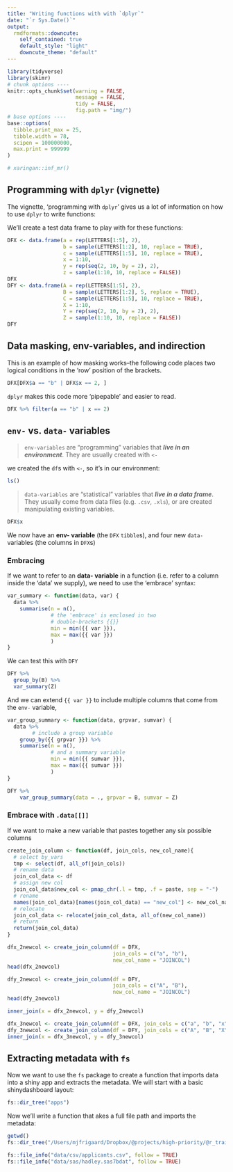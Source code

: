 ```yaml
---
title: "Writing functions with with `dplyr`"
date: "`r Sys.Date()`"
output:
  rmdformats::downcute:
    self_contained: true
    default_style: "light"
    downcute_theme: "default"
---
```



```r
library(tidyverse)
library(skimr)
# chunk options ----
knitr::opts_chunk$set(warning = FALSE,
                      message = FALSE,
                      tidy = FALSE,
                      fig.path = "img/")
# base options ----
base::options(
  tibble.print_max = 25,
  tibble.width = 78,
  scipen = 100000000,
  max.print = 999999
)
```


```r
# xaringan::inf_mr()
```


## Programming with `dplyr` (vignette)

The vignette, 'programming with `dplyr`' gives us a lot of information on how to use `dplyr` to write functions: 

We'll create a test data frame to play with for these functions:

```r
DFX <- data.frame(a = rep(LETTERS[1:5], 2),
                  b = sample(LETTERS[1:2], 10, replace = TRUE),
                  c = sample(LETTERS[1:5], 10, replace = TRUE),
                  x = 1:10, 
                  y = rep(seq(2, 10, by = 2), 2), 
                  z = sample(1:10, 10, replace = FALSE))
DFX
DFY <- data.frame(A = rep(LETTERS[1:5], 2),
                  B = sample(LETTERS[1:2], 5, replace = TRUE),
                  C = sample(LETTERS[1:5], 10, replace = TRUE),
                  X = 1:10, 
                  Y = rep(seq(2, 10, by = 2), 2), 
                  Z = sample(1:10, 10, replace = FALSE))
DFY
```


## Data masking, env-variables, and indirection

This is an example of how masking works--the following code places two logical conditions in the 'row' position of the brackets. 

```r
DFX[DFX$a == "b" | DFX$x == 2, ]
```

`dplyr` makes this code more 'pipepable' and easier to read. 

```r
DFX %>% filter(a == "b" | x == 2)
```


## `env-` vs. `data-` variables 

> `env-variables` are “programming” variables that ***live in an environment***. They are usually created with `<-`

we created the `df`s with `<-`, so it's in our environment:

```r
ls()
```


> `data-variables` are “statistical” variables that ***live in a data frame***. They usually come from data files (e.g. `.csv`, `.xls`), or are created manipulating existing variables.

```r
DFX$x
```
 
We now have an **env- variable** (the `DFX` `tibble`s), and four new `data-` variables (the columns in `DFX`s)

### Embracing 

If we want to refer to an **data- variable** in a function (i.e. refer to a column inside the 'data' we supply), we need to use the 'embrace' syntax: 

```r
var_summary <- function(data, var) {
  data %>%
    summarise(n = n(), 
              # the 'embrace' is enclosed in two 
              # double-brackets {{}}
              min = min({{ var }}), 
              max = max({{ var }})
              )
}
```


We can test this with `DFY`

```r
DFY %>% 
  group_by(B) %>% 
  var_summary(Z)
```

And we can extend `{{ var }}` to include multiple columns that come from the `env-` variable, 

```r
var_group_summary <- function(data, grpvar, sumvar) {
  data %>%
        # include a group variable
    group_by({{ grpvar }}) %>% 
    summarise(n = n(), 
              # and a summary variable
              min = min({{ sumvar }}), 
              max = max({{ sumvar }})
              )
}
```

```r
DFY %>% 
    var_group_summary(data = ., grpvar = B, sumvar = Z)
```


### Embrace with `.data[[]]`

If we want to make a new variable that pastes together any six possible columns

```r
create_join_column <- function(df, join_cols, new_col_name){
  # select by_vars
  tmp <- select(df, all_of(join_cols))
  # rename data 
  join_col_data <- df
  # assign new col
  join_col_data$new_col <- pmap_chr(.l = tmp, .f = paste, sep = "-")
  # rename 
  names(join_col_data)[names(join_col_data) == "new_col"] <- new_col_name
  # relocate
  join_col_data <- relocate(join_col_data, all_of(new_col_name))
  # return
  return(join_col_data)
}
```


```r
dfx_2newcol <- create_join_column(df = DFX, 
                                  join_cols = c("a", "b"), 
                                  new_col_name = "JOINCOL")
head(dfx_2newcol)
```

```r
dfy_2newcol <- create_join_column(df = DFY, 
                                  join_cols = c("A", "B"), 
                                  new_col_name = "JOINCOL")
head(dfy_2newcol)
```

```r
inner_join(x = dfx_2newcol, y = dfy_2newcol)
```

```r
dfx_3newcol <- create_join_column(df = DFX, join_cols = c("a", "b", "x"), new_col_name = "JOINCOL")
dfy_3newcol <- create_join_column(df = DFY, join_cols = c("A", "B", "X"), new_col_name = "JOINCOL")
inner_join(x = dfx_3newcol, y = dfy_3newcol)
```

## Extracting metadata with `fs`

Now we want to use the `fs` package to create a function that imports data into a shiny app and extracts the metadata. We will start with a basic shinydashboard layout:

```r
fs::dir_tree("apps")
```

Now we'll write a function that akes a full file path and imports the metadata:

```r
getwd()
fs::dir_tree("/Users/mjfrigaard/Dropbox/@projects/high-priority/@r_training_materials/programming-with-dplyr/writing-dplyr-functions/data/sas")
```


```r
fs::file_info("data/csv/applicants.csv", follow = TRUE)
fs::file_info("data/sas/hadley.sas7bdat", follow = TRUE)
```



